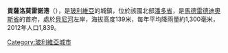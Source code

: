 '''貢薩洛莫雷諾港'''（{{lang-es|Puerto Gonzalo Moreno}}），是[[玻利維亞|玻利維亞]]的城鎮，位於該國北部[[潘多省|潘多省]]，是[[馬德雷德迪奧斯省|馬德雷德迪奧斯省]]的首府，處於[[貝尼河|貝尼河]]左岸，海拔高度139米，每年平均降雨量約1,300毫米，2012年人口1,839。

{{coord|11|04|S|66|11|W|display=title|region:BO_type:city_source:GNS-enwiki}}

{{Bolivia-geo-stub}}
[[Category:玻利維亞城市|Category:玻利維亞城市]]